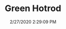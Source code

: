 ---
width: 1333
height: 2000
title: Green Hotrod
description: Green 911 Hotrod at Wholesale California.
date: 2/27/2020 2:29:09 PM
cameraMake: Sony
cameraModel: ILCE-7M3
lens: ZEISS Batis 2/40 CF
settingsfStop: f/2
settingsISO: ISO 100
settingsShutter: 1/250
settingsFocalLength: 40 mm
---